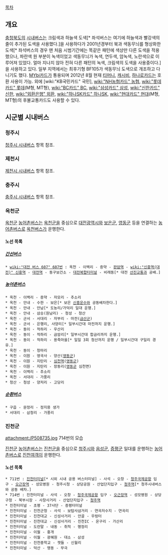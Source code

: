 [[목차]]
== 개요 ==
[[충청북도]]의 [[시내버스]]는 크림색과 하늘색 도색[* 좌석버스는 여기에 하늘색과 빨강색의 줄이 추가된 도색을 사용했다.]을 사용하다가 2001년경부터 북과 색동무늬를 형상화한 도색[* 좌석버스의 경우 맨 처음 시범기간에는 똑같은 패턴에 색상만 다른 도색을 적용했으나, 파란색 원 부분이 녹색이었고 색동무늬가 녹색, 연두색, 암녹색, 노란색으로 이루어져 있었다. 얼마 지나지 않아 전혀 다른 패턴의 녹색, 크림색의 도색을 사용중이다.]을 사용하고 있다. 일부 지역에서는 최후기형 BF105가 색동무늬 도색으로 개조하고 다니기도 했다. [[MYbi]]카드가 통용되며 2012년 8월 현재 [[티머니]], [[캐시비]], [[하나로카드]]는 호환 사용이 가능. 외에 [wiki:"KB국민카드" 국민], [[wiki:"NH농협카드" 농협]], [[wiki:"롯데카드" 롯데]](M형, MT형), [[wiki:"BC카드" BC]], [[wiki:"삼성카드" 삼성]], [[wiki:"신한카드" 신한]], [[wiki:"외환은행" 외환]], [[wiki:"하나SK카드" 하나SK]], [[wiki:"현대카드" 현대]](M형, MT형)의 후불교통카드도 사용할 수 있다.

== 시군별 시내버스 ==
=== 청주시 ===
[[청주시 시내버스]] 항목 참조.

=== 제천시 ===
[[제천시 시내버스]] 항목 참조.

=== 충주시 ===
[[충주시 시내버스]] 항목 참조.

=== 옥천군 ===
[[옥천군]] [[농어촌버스]]는 [[옥천군]]을 중심으로 [[대전광역시]]와 [[보은군]], [[영동군]] 등을 연결하는 [[농어촌버스]]로 [[옥천버스]]가 운행한다.

==== 노선 목록 ====
===== [[간선버스]] =====
 * [[wiki:"대전 버스 607" 607번]] : 옥천 - 이백리 - 증약 - [[판암역]] - [[wiki:"신흥역(대전)" 신흥역]] - [[대전역(경부선)|대전역]] - 동구보건소 - [[대전복합터미널]] - 비래동[* 대전 [[선진교통]]과 공배.]

===== [[농어촌버스]] =====
 * 옥천 - 이백리 - 증약 - 자모리 - 추소리
 * 옥천 - 안내 - 수한 - 보은[* 보은 [[신흥운수]]와 공동배차한다.]
 * 옥천 - 안내 - 안남[* 도농리/가덕리 일대 운행.]
 * 옥천 - 안내 - 삼승(원남리) - 청성 - 청산
 * 옥천 - 군서 - 서대리 - 자부리 - 마전([[금산]]군)
 * 옥천 - 군서 - 은행리, 사양리[* 일부시간대 마전까지 운행.]
 * 옥천 - 동이 - 적하리 - 우산리
 * 옥천 - 동이 - 적하리 - 금암리[* 일부시간대 합금리까지 운행.]
 * 옥천 - 동이 - 적하리 - 용죽마을[* 일일 3회 청산까지 운행 / 일부시간대 구일리 경유.]
 * 옥천 - 동이 - 청마리
 * 옥천 - 이원 - 영국사 - 양산([[영동군]])
 * 옥천 - 이원 - 지탄리 - [[심천역]]([[영동군]])
 * 옥천 - 이원 - 지탄리 - 장동리([[영동군]] 심천면)
 * 옥천 - 이백리 - 추소리
 * 옥천 - 서대리 - 가풍리
 * 청산 - 청성 - 양저리 - 고당리

===== [[순환버스]] =====
 * 구읍 - 문정리 - 정지용 생가 
 * 서대리 - 삼청리 - 가풍리

=== 진천군 ===
attachment:/P508735.jpg
714번의 모습

[[진천군]] [[농어촌버스]]는 [[진천군]]을 중심으로 [[청주시]]와 [[음성군]], [[증평군]] 일대를 운행하는 [[농어촌버스]]로 [[진천여객]]이 운행한다.

==== 노선 목록 ====
 * 711번 : [[진천시외버스터미널|진천터미널]][* 시외 시내 공용 버스터미널] - 사석 - 오창 - [[청주국제공항]] 입구 - [[오근장역]] - 성모병원 - 청주시청 - 상당공원 - 산업단지입구 - [[청주역]][* 청주시내버스와 공동 배차.]
 * 714번 : 진천터미널 - 사석 - 오창 - [[청주국제공항]] 입구 - [[오근장역]] - 성모병원 - 상당구청 - 북부시장 - 사창사거리 - 산업단지입구 - [[청주역]]
 * 진천터미널 - 초평 - 37사단 - 증평터미널
 * 진천터미널 - 진천군청 - 사석 - 보탑사삼거리 - 연곡저수지 - 연곡리
 * 진천터미널 - 진천대교 - 신성사거리 - 안골 - 우렁터
 * 진천터미널 - 진천대교 - 신성사거리 - 진천IC - 온구리 - 가산리
 * 진천터미널 - 도란말 - 내동 - 취적 - 행정리
 * 진천터미널 - 이월 - 홍개
 * 진천터미널 - 이월 - 광혜원 - 대소 - 삼성
 * 진천터미널 - 진천중학교 - 잿들 - 신월리
 * 진천터미널 - 덕산 - 맹동 - 무극

